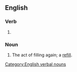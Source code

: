 ==English==

===Verb===
{{head|en|verb form}}

# {{present participle of|en|refill|nocat=1}}

===Noun===
{{en-noun}}

# The act of filling again; a [[refill]].

[[Category:English verbal nouns]]